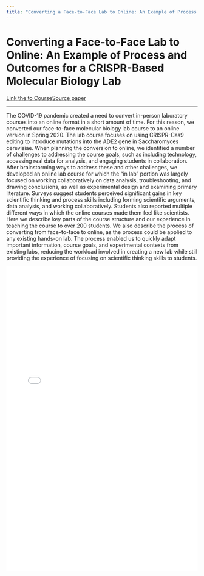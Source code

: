 ```yaml
---
title: "Converting a Face-to-Face Lab to Online: An Example of Process and Outcomes for a CRISPR-Based Molecular Biology Lab"
---
```


# Converting a Face-to-Face Lab to Online: An Example of Process and Outcomes for a CRISPR-Based Molecular Biology Lab

[Link the to CourseSource paper](https://qubeshub.org/community/groups/coursesource/publications?id=2731&tab_active=about&v=1)

------------------------------------------------------------------------

The COVID-19 pandemic created a need to convert in-person laboratory courses into an online format in a short amount of time. For this reason, we converted our face-to-face molecular biology lab course to an online version in Spring 2020. The lab course focuses on using CRISPR-Cas9 editing to introduce mutations into the ADE2 gene in Saccharomyces cerevisiae. When planning the conversion to online, we identified a number of challenges to addressing the course goals, such as including technology, accessing real data for analysis, and engaging students in collaboration. After brainstorming ways to address these and other challenges, we developed an online lab course for which the "in lab" portion was largely focused on working collaboratively on data analysis, troubleshooting, and drawing conclusions, as well as experimental design and examining primary literature. Surveys suggest students perceived significant gains in key scientific thinking and process skills including forming scientific arguments, data analysis, and working collaboratively. Students also reported multiple different ways in which the online courses made them feel like scientists. Here we describe key parts of the course structure and our experience in teaching the course to over 200 students. We also describe the process of converting from face-to-face to online, as the process could be applied to any existing hands-on lab. The process enabled us to quickly adapt important information, course goals, and experimental contexts from existing labs, reducing the workload involved in creating a new lab while still providing the experience of focusing on scientific thinking skills to students.

<embed src="Converting a Face-to-Face Lab to Online.pdf" type="application/pdf" iframe width="100%" height="800">

